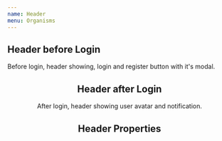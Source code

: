 ```yaml
---
name: Header
menu: Organisms
---
```



## Header before Login

Before login, header showing, login and register button with it's modal.

<Playground>
  <Header />
</Playground>

## Header after Login

After login, header showing user avatar and notification.

<Playground>
  <Header isLogin user={{ username: "damn" }} />
</Playground>

## Header Properties

<PropsTable of={Header} />
